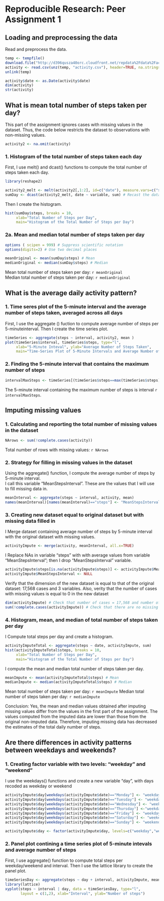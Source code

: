 # Reproducible Research: Peer Assignment 1



## Loading and preprocessing the data

Read and preprocess the data.

```r
temp <- tempfile()
download.file("http://d396qusza40orc.cloudfront.net/repdata%2Fdata%2Factivity.zip", temp)
activity <- read.csv(unz(temp, "activity.csv"), header=TRUE, na.strings="NA")
unlink(temp)

activity$date <- as.Date(activity$date)
dim(activity)
str(activity)
```


## What is mean total number of steps taken per day?

This part of the assignment ignores cases with missing values in the dataset.  Thus, the code below restricts the dataset to observations with non-missing values.


```r
activity2 <- na.omit(activity)
```


### 1. Histogram of the total number of steps taken each day

First, I use melt() and dcast() functions to compute the total number of steps taken each day.

```r

library(reshape2)

activity2_melt <- melt(activity2[,1:2], id=c("date"), measure.vars=c("steps")) # Melt data (using two variables: steps and date)
sumDay <- dcast(activity2_melt, date ~ variable, sum) # Recast the dataset and compute sum of steps by date
```

Then I create the histogram.

```r
hist(sumDay$steps, breaks = 10, 
     xlab="Total Number of Steps per Day", 
     main="Histogram of the Total Number of Steps per Day")
```


### 2a. Mean and median total number of steps taken per day

```r
options ( scipen = 999) # Suppress scientific notation
options(digits=2) # Use two decimal places

meanOriginal <- mean(sumDay$steps) # Mean
medianOriginal <- median(sumDay$steps) # Median
```

Mean total number of steps taken per day: `r meanOriginal`  
Median total number of steps taken per day: `r medianOriginal`     


## What is the average daily activity pattern?

### 1. Time seres plot of the 5-minute interval and the average number of steps taken, averaged across all days

First, I use the aggregate () fuction to compute average number of steps per 5-minuteinterval.
Then I create the time series plot.

```r
timeSeries <- aggregate(steps ~ interval, activity2, mean )
plot(timeSeries$interval, timeSeries$steps, type="l",
     xlab="5-Minute Inteval", ylab="Average Number of Steps Taken",
     main="Time-Series Plot of 5-Minute Intervals and Average Number of Steps")
```

### 2. Finding the 5-minute interval that contains the maximum number of steps

```r
intervalMaxSteps <- timeSeries[(timeSeries$steps==max(timeSeries$steps)), c("interval")]
```

The 5-minute interval containing the maximum number of steps is interval `r intervalMaxSteps`. 

## Imputing missing values

### 1. Calculating and reporting the total number of missing values in the dataset

```r
NArows <- sum(!complete.cases(activity))
```

Total number of rows with missing values: `r NArows`


### 2. Strategy for filling in missing values in the dataset

Using  the aggregate() function, I compute the average number of steps by 5-minute interval.  
I call this variable "MeanStepsInterval". These are the values that I will use to fill missing data in.

```r
meanInterval <- aggregate(steps ~ interval, activity, mean)
names(meanInterval)[names(meanInterval)=="steps"] <- "MeanStepsInterval" 
```

### 3. Creating new dataset equal to original dataset but with missing data filled in


I Merge dataset containing average number of steps by 5-minute interval with the original dataset with missing values.

```r
activityImpute <- merge(activity, meanInterval, all.x=TRUE)
```
      
I Replace NAs in variable "steps" with with average values from variable "MeanStepsInterval"; then I drop "MeanStepsInterval" variable. 

```r
activityImpute$steps[is.na(activityImpute$steps)] <- activityImpute$MeanStepsInterval
activityImpute$MeanStepsInterval <- NULL
```

Verify that the dimension of the new dataset is equal to that of the original dataset: 17,568 cases and 3 variables.
Also, verity that the number of cases with missing values is equal to 0 in the new dataset

```r
dim(activityImpute) # Check that number of cases = 17,568 and number of variables = 3
sum(!complete.cases(activityImpute)) # Check that there are no missing values
```

### 4. Histogram, mean, and median of total number of steps taken per day

I Compute total steps per day and create a histogram.

```r
activityImputeTotal <- aggregate(steps ~ date, activityImpute, sum)
hist(activityImputeTotal$steps, breaks = 10, 
     xlab="Total Number of Steps per Day", 
     main="Histogram of the Total Number of Steps per Day")
```

I compute the mean and median total number of steps taken per day.

```r
meanImpute <- mean(activityImputeTotal$steps) # Mean
medianImpute <- median(activityImputeTotal$steps) # Median
```

Mean total number of steps taken per day: `r meanImpute` 
Median total number of steps taken per day: `r medianImpute`



Conclusion: Yes, the mean and median values obtained after imputing missing values differ from the values in the first part of the assignment. The values computed from the imputed data are lower than those from the original non-imputed data. Therefore, imputing missing data has decreased the estimates of the total daily number of steps. 

## Are there differences in activity patterns between weekdays and weekends?

### 1. Creating factor variable with two levels: "weekday" and "weekend"

I use the weekdays() functions and create a new variable "day", with days recoded as weekday or weekend

``` r
activityImpute$day[weekdays(activityImpute$date)=="Monday"] <- "weekday"
activityImpute$day[weekdays(activityImpute$date)=="Tuesday"] <- "weekday"
activityImpute$day[weekdays(activityImpute$date)=="Wednesday"] <- "weekday"
activityImpute$day[weekdays(activityImpute$date)=="Thursday"] <-"weekday"
activityImpute$day[weekdays(activityImpute$date)=="Friday"] <- "weekday"
activityImpute$day[weekdays(activityImpute$date)=="Saturday"] <- "weekend"
activityImpute$day[weekdays(activityImpute$date)=="Sunday"] <- "weekend"

activityImpute$day <- factor(activityImpute$day, levels=c("weekday","weekend"))
```

### 2. Panel plot contining a time series plot of 5-minute intevals and average number of steps

First, I use aggregate() function to compute total steps per weekday/weekend and interval.
Then I use the lattice library to create the panel plot.

```r
timeSeriesDay <- aggregate(steps ~ day + interval, activityImpute, mean ) 
library(lattice)
xyplot(steps ~ interval | day, data = timeSeriesDay, type="l", 
       layout = c(1,2), xlab="Interval", ylab="Number of steps")
```
